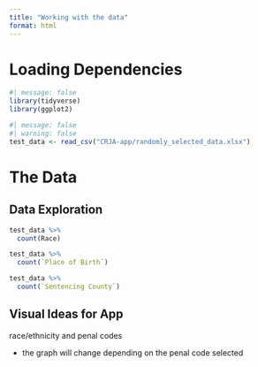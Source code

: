 ```yaml
---
title: "Working with the data"
format: html
---
```


# Loading Dependencies
```r
#| message: false
library(tidyverse)
library(ggplot2)
```


```r
#| message: false
#| warning: false
test_data <- read_csv("CRJA-app/randomly_selected_data.xlsx")
```

# The Data

## Data Exploration

```r
test_data %>%
  count(Race)

test_data %>%
  count(`Place of Birth`)

test_data %>%
  count(`Sentencing County`)

```

## Visual Ideas for App

race/ethnicity and penal codes

- the graph will change depending on the penal code selected




